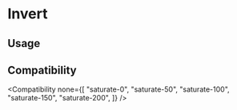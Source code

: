 
# Invert

## Usage

<Usage />

## Compatibility

<Compatibility
  none={[
    "saturate-0",
    "saturate-50",
    "saturate-100",
    "saturate-150",
    "saturate-200",
  ]}
/>
